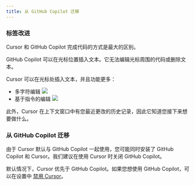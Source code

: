---
title: 从 GitHub Copilot 迁移
---

### 标签改进

Cursor 和 GitHub Copilot 完成代码的方式是最大的区别。

GitHub Copilot 可以在光标位置插入文本。它无法编辑光标周围的代码或删除文本。

Cursor 可以在光标处插入文本，并且功能更多：

- 多字符编辑
  <Frame>
    <img src="/images/cpp/multi-edit.png" />
  </Frame>
- 基于指令的编辑
  <Frame>
    <img src="/images/cpp/instruct.png" />
  </Frame>

此外，Cursor 在上下文窗口中有您最近更改的历史记录，因此它知道您接下来想要做什么。

### 从 GitHub Copilot 迁移

由于 Cursor 默认与 GitHub Copilot 一起使用，您可能同时安装了 GitHub Copilot 和 Cursor。我们建议在使用 Cursor 时关闭 GitHub Copilot。

默认情况下，Cursor 优先于 GitHub Copilot。如果您想使用 GitHub Copilot，可以在设置中 [禁用 Cursor](/tab/overview#copilot-settings)。
